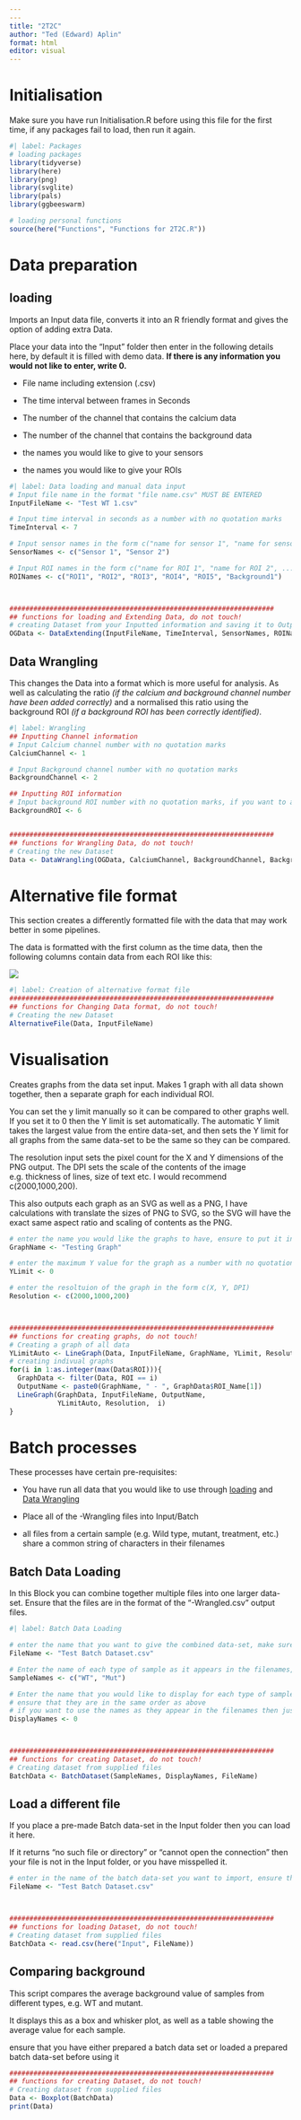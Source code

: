 ```yaml
---
---
title: "2T2C"
author: "Ted (Edward) Aplin"
format: html
editor: visual
---
```


# Initialisation

Make sure you have run Initialisation.R before using this file for the first time, if any packages fail to load, then run it again.

```r
#| label: Packages
# loading packages
library(tidyverse)
library(here)
library(png)
library(svglite)
library(pals)
library(ggbeeswarm)

# loading personal functions
source(here("Functions", "Functions for 2T2C.R"))
```

# Data preparation

## loading

Imports an Input data file, converts it into an R friendly format and gives the option of adding extra Data.

Place your data into the "Input" folder then enter in the following details here, by default it is filled with demo data. **If there is any information you would not like to enter, write 0.**

-   File name including extension (.csv)

-   The time interval between frames in Seconds

-   The number of the channel that contains the calcium data

-   The number of the channel that contains the background data

-   the names you would like to give to your sensors

-   the names you would like to give your ROIs

```r
#| label: Data loading and manual data input
# Input file name in the format "file name.csv" MUST BE ENTERED
InputFileName <- "Test WT 1.csv"

# Input time interval in seconds as a number with no quotation marks
TimeInterval <- 7

# Input sensor names in the form c("name for sensor 1", "name for sensor 2", ...)
SensorNames <- c("Sensor 1", "Sensor 2")

# Input ROI names in the form c("name for ROI 1", "name for ROI 2", ...)
ROINames <- c("ROI1", "ROI2", "ROI3", "ROI4", "ROI5", "Background1")



##################################################################
## functions for loading and Extending Data, do not touch!
# creating Dataset from your Inputted information and saving it to Output/Data
OGData <- DataExtending(InputFileName, TimeInterval, SensorNames, ROINames)
```

## Data Wrangling

This changes the Data into a format which is more useful for analysis. As well as calculating the ratio *(if the calcium and background channel number have been added correctly)* and a normalised this ratio using the background ROI *(if a background ROI has been correctly identified)*.

```r
#| label: Wrangling
## Inputting Channel information
# Input Calcium channel number with no quotation marks
CalciumChannel <- 1

# Input Background channel number with no quotation marks
BackgroundChannel <- 2

## Inputting ROI information
# Input background ROI number with no quotation marks, if you want to add multiple do it in the form c(1, 2, ...)
BackgroundROI <- 6


##################################################################
## functions for Wrangling Data, do not touch!
# Creating the new Dataset
Data <- DataWrangling(OGData, CalciumChannel, BackgroundChannel, BackgroundROI, InputFileName)
```

# Alternative file format

This section creates a differently formatted file with the data that may work better in some pipelines.

The data is formatted with the first column as the time data, then the following columns contain data from each ROI like this:

![](images/clipboard-2899195975.png)

```r
#| label: Creation of alternative format file
##################################################################
## functions for Changing Data format, do not touch!
# Creating the new Dataset
AlternativeFile(Data, InputFileName)
```

# Visualisation

Creates graphs from the data set input. Makes 1 graph with all data shown together, then a separate graph for each individual ROI.

You can set the y limit manually so it can be compared to other graphs well. If you set it to 0 then the Y limit is set automatically. The automatic Y limit takes the largest value from the entire data-set, and then sets the Y limit for all graphs from the same data-set to be the same so they can be compared.

The resolution input sets the pixel count for the X and Y dimensions of the PNG output. The DPI sets the scale of the contents of the image e.g. thickness of lines, size of text etc. I would recommend c(2000,1000,200).

This also outputs each graph as an SVG as well as a PNG, I have calculations with translate the sizes of PNG to SVG, so the SVG will have the exact same aspect ratio and scaling of contents as the PNG.

```r
# enter the name you would like the graphs to have, ensure to put it in quotation marks
GraphName <- "Testing Graph"

# enter the maximum Y value for the graph as a number with no quotation marks, if you want this to be set automatically put 0
YLimit <- 0

# enter the resoltuion of the graph in the form c(X, Y, DPI)
Resolution <- c(2000,1000,200)



##################################################################
## functions for creating graphs, do not touch!
# Creating a graph of all data
YLimitAuto <- LineGraph(Data, InputFileName, GraphName, YLimit, Resolution)
# creating indivual graphs
for(i in 1:as.integer(max(Data$ROI))){
  GraphData <- filter(Data, ROI == i)
  OutputName <- paste0(GraphName, " - ", GraphData$ROI_Name[1])
  LineGraph(GraphData, InputFileName, OutputName, 
            YLimitAuto, Resolution,  i)
}
```

# Batch processes

These processes have certain pre-requisites:

-   You have run all data that you would like to use through [loading] and [Data Wrangling]

-   Place all of the -Wrangling files into Input/Batch

-   all files from a certain sample (e.g. Wild type, mutant, treatment, etc.) share a common string of characters in their filenames

## Batch Data Loading

In this Block you can combine together multiple files into one larger data-set. Ensure that the files are in the format of the "-Wrangled.csv" output files.

```r
#| label: Batch Data Loading

# enter the name that you want to give the combined data-set, make sure it ends in .csv and is surrounded by quotation marks
FileName <- "Test Batch Dataset.csv"

# Enter the name of each type of sample as it appears in the filenames, in the format C("sample 1", "sample 2", ...)
SampleNames <- c("WT", "Mut")

# Enter the name that you would like to display for each type of sample, in the format C("sample 1", "sample 2", ...)
# ensure that they are in the same order as above
# if you want to use the names as they appear in the filenames then just put 0
DisplayNames <- 0



##################################################################
## functions for creating Dataset, do not touch!
# Creating dataset from supplied files
BatchData <- BatchDataset(SampleNames, DisplayNames, FileName)
```

## Load a different file

If you place a pre-made Batch data-set in the Input folder then you can load it here.

If it returns "no such file or directory" or "cannot open the connection" then your file is not in the Input folder, or you have misspelled it.

```r

# enter in the name of the batch data-set you want to import, ensure that it ends in .csv and is surrounded by quotation marks
FileName <- "Test Batch Dataset.csv"



##################################################################
## functions for loading Dataset, do not touch!
# Creating dataset from supplied files
BatchData <- read.csv(here("Input", FileName))
```

## Comparing background

This script compares the average background value of samples from different types, e.g. WT and mutant.

It displays this as a box and whisker plot, as well as a table showing the average value for each sample.

ensure that you have either prepared a batch data set or loaded a prepared batch data-set before using it

```r
##################################################################
## functions for creating Dataset, do not touch!
# Creating dataset from supplied files
Data <- Boxplot(BatchData)
print(Data)
```
